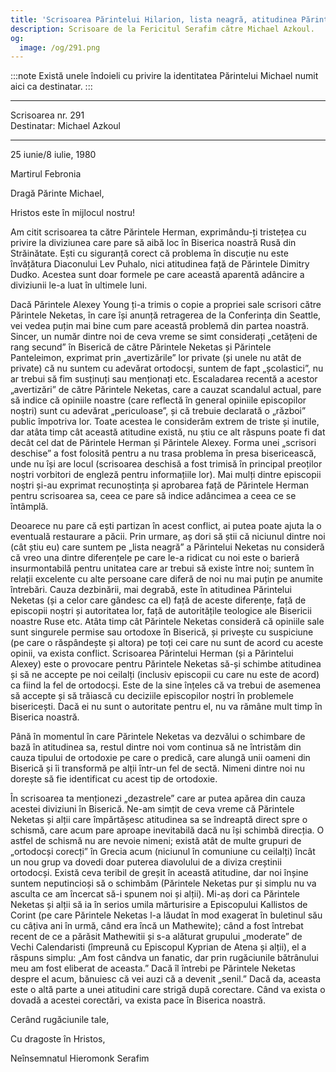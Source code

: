 ```yaml
---
title: 'Scrisoarea Părintelui Hilarion, lista neagră, atitudinea Părintelui N., schisma'
description: Scrisoare de la Fericitul Serafim către Michael Azkoul.
og:
  image: /og/291.png
---
```


:::note
Există unele îndoieli cu privire la identitatea Părintelui Michael numit aici ca destinatar.
:::

---

<div style={{textAlign:'right', fontFamily:'monospace'}}>Scrisoarea nr. 291</div>
<div style={{textAlign:'left', fontFamily:'monospace'}}>Destinatar: Michael Azkoul</div>

---

25 iunie/8 iulie, 1980

Martirul Febronia

Dragă Părinte Michael,

Hristos este în mijlocul nostru!

Am citit scrisoarea ta către Părintele Herman, exprimându-ți tristețea cu privire la diviziunea care pare să aibă loc în Biserica noastră Rusă din Străinătate. Ești cu siguranță corect că problema în discuție nu este învățătura Diaconului Lev Puhalo, nici atitudinea față de Părintele Dimitry Dudko. Acestea sunt doar formele pe care această aparentă adâncire a diviziunii le-a luat în ultimele luni.

Dacă Părintele Alexey Young ți-a trimis o copie a propriei sale scrisori către Părintele Neketas, în care își anunță retragerea de la Conferința din Seattle, vei vedea puțin mai bine cum pare această problemă din partea noastră. Sincer, un număr dintre noi de ceva vreme se simt considerați „cetățeni de rang secund” în Biserică de către Părintele Neketas și Părintele Panteleimon, exprimat prin „avertizările” lor private (și unele nu atât de private) că nu suntem cu adevărat ortodocși, suntem de fapt „școlastici”, nu ar trebui să fim susținuți sau menționați etc. Escaladarea recentă a acestor „avertizări” de către Părintele Neketas, care a cauzat scandalul actual, pare să indice că opiniile noastre (care reflectă în general opiniile episcopilor noștri) sunt cu adevărat „periculoase”, și că trebuie declarată o „război” public împotriva lor. Toate acestea le considerăm extrem de triste și inutile, dar atâta timp cât această atitudine există, nu știu ce alt răspuns poate fi dat decât cel dat de Părintele Herman și Părintele Alexey. Forma unei „scrisori deschise” a fost folosită pentru a nu trasa problema în presa bisericească, unde nu își are locul (scrisoarea deschisă a fost trimisă în principal preoților noștri vorbitori de engleză pentru informațiile lor). Mai mulți dintre episcopii noștri și-au exprimat recunoștința și aprobarea față de Părintele Herman pentru scrisoarea sa, ceea ce pare să indice adâncimea a ceea ce se întâmplă.

Deoarece nu pare că ești partizan în acest conflict, ai putea poate ajuta la o eventuală restaurare a păcii. Prin urmare, aș dori să știi că niciunul dintre noi (cât știu eu) care suntem pe „lista neagră” a Părintelui Neketas nu consideră că vreo una dintre diferențele pe care le-a ridicat cu noi este o barieră insurmontabilă pentru unitatea care ar trebui să existe între noi; suntem în relații excelente cu alte persoane care diferă de noi nu mai puțin pe anumite întrebări. Cauza dezbinării, mai degrabă, este în atitudinea Părintelui Neketas (și a celor care gândesc ca el) față de aceste diferențe, față de episcopii noștri și autoritatea lor, față de autoritățile teologice ale Bisericii noastre Ruse etc. Atâta timp cât Părintele Neketas consideră că opiniile sale sunt singurele permise sau ortodoxe în Biserică, și privește cu suspiciune (pe care o răspândește și altora) pe toți cei care nu sunt de acord cu aceste opinii, va exista conflict. Scrisoarea Părintelui Herman (și a Părintelui Alexey) este o provocare pentru Părintele Neketas să-și schimbe atitudinea și să ne accepte pe noi ceilalți (inclusiv episcopii cu care nu este de acord) ca fiind la fel de ortodocși. Este de la sine înțeles că va trebui de asemenea să accepte și să trăiască cu deciziile episcopilor noștri în problemele bisericești. Dacă ei nu sunt o autoritate pentru el, nu va rămâne mult timp în Biserica noastră.

Până în momentul în care Părintele Neketas va dezvălui o schimbare de bază în atitudinea sa, restul dintre noi vom continua să ne întristăm din cauza tipului de ortodoxie pe care o predică, care alungă unii oameni din Biserică și îi transformă pe alții într-un fel de sectă. Nimeni dintre noi nu dorește să fie identificat cu acest tip de ortodoxie.

În scrisoarea ta menționezi „dezastrele” care ar putea apărea din cauza acestei diviziuni în Biserică. Ne-am simțit de ceva vreme că Părintele Neketas și alții care împărtășesc atitudinea sa se îndreaptă direct spre o schismă, care acum pare aproape inevitabilă dacă nu își schimbă direcția. O astfel de schismă nu are nevoie nimeni; există atât de multe grupuri de „ortodocși corecți” în Grecia acum (niciunul în comuniune cu ceilalți) încât un nou grup va dovedi doar puterea diavolului de a diviza creștinii ortodocși. Există ceva teribil de greșit în această atitudine, dar noi înșine suntem neputincioși să o schimbăm (Părintele Neketas pur și simplu nu va asculta ce am încercat să-i spunem noi și alții). Mi-aș dori ca Părintele Neketas și alții să ia în serios umila mărturisire a Episcopului Kallistos de Corint (pe care Părintele Neketas l-a lăudat în mod exagerat în buletinul său cu câțiva ani în urmă, când era încă un Mathewite); când a fost întrebat recent de ce a părăsit Mathewitii și s-a alăturat grupului „moderate” de Vechi Calendaristi (împreună cu Episcopul Kyprian de Atena și alții), el a răspuns simplu: „Am fost cândva un fanatic, dar prin rugăciunile bătrânului meu am fost eliberat de aceasta.” Dacă îl întrebi pe Părintele Neketas despre el acum, bănuiesc că vei auzi că a devenit „senil.” Dacă da, aceasta este o altă parte a unei atitudini care strigă după corectare. Când va exista o dovadă a acestei corectări, va exista pace în Biserica noastră.

Cerând rugăciunile tale,

Cu dragoste în Hristos,

Neînsemnatul Hieromonk Serafim